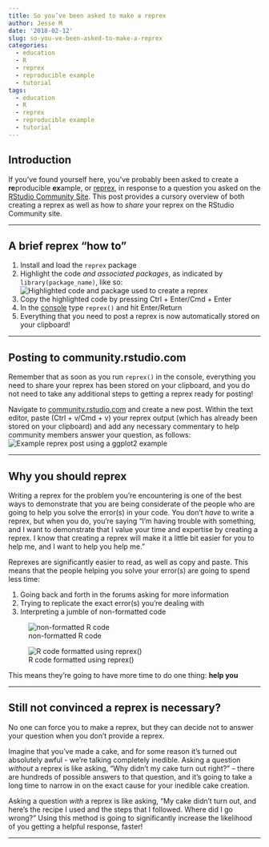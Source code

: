 ```yaml
---
title: So you’ve been asked to make a reprex
author: Jesse M
date: '2018-02-12'
slug: so-you-ve-been-asked-to-make-a-reprex
categories:
  - education
  - R
  - reprex
  - reproducible example
  - tutorial
tags:
  - education
  - R
  - reprex
  - reproducible example
  - tutorial
---
```

## Introduction
If you've found yourself here, you've probably been asked to create a **re**producible **ex**ample, or [reprex](https://www.tidyverse.org/help/), in response to a question you asked on the [RStudio Community Site](https://community.rstudio.com/). This post provides a cursory overview of both creating a reprex as well as how to _share_ your reprex on the RStudio Community site.  

***

## A brief reprex "how to"
1. Install and load the `reprex` package
2. Highlight the code *and associated packages*, as indicated by `library(package_name)`, like so:
![Highlighted code and package used to create a reprex](/Users/jessemostipak/Documents/jessemaegan/static/img/highlighted_reprex_code.png)
\ 
3. Copy the highlighted code by pressing Ctrl + Enter/Cmd + Enter
4. In the [console](http://r4ds.had.co.nz/workflow-scripts.html) type `reprex()` and hit Enter/Return
5. Everything that you need to post a reprex is now automatically stored on your clipboard!   

***

## Posting to community.rstudio.com  
Remember that as soon as you run `reprex()` in the console, everything you need to share your reprex has been stored on your clipboard, and you do not need to take any additional steps to getting a reprex ready for posting!

Navigate to [community.rstudio.com](https://community.rstudio.com/) and create a new post. Within the text editor, paste (Ctrl + v/Cmd + v) your reprex output (which has already been stored on your clipboard) and add any necessary commentary to help community members answer your question, as follows:
![Example reprex post using a ggplot2 example](/Users/jessemostipak/Documents/jessemaegan/static/img/ggplot2_reprex_image.png)

***

## Why you should reprex
Writing a reprex for the problem you're encountering is one of the best ways to demonstrate that you are being considerate of the people who are going to help you solve the error(s) in your code. You don't *have* to write a reprex, but when you do, you're saying "I'm having trouble with something, and I want to demonstrate that I value your time and expertise by creating a reprex. I know that creating a reprex will make it a little bit easier for you to help me, and I want to help you help me."  

Reprexes are significantly easier to read, as well as copy and paste. This means that the people helping you solve your error(s) are going to spend less time:  

1. Going back and forth in the forums asking for more information
2. Trying to replicate the exact error(s) you're dealing with  
3. Interpreting a jumble of non-formatted code  

![non-formatted R code](/Users/jessemostipak/Documents/jessemaegan/static/img/non_reprex.png)

![R code formatted using reprex()](/Users/jessemostipak/Documents/jessemaegan/static/img/reprex.png)

This means they're going to have more time to do one thing:
**help you**

***

## Still not convinced a reprex is necessary?
No one can force you to make a reprex, but they can decide not to answer your question when you don't provide a reprex.  

Imagine that you've made a cake, and for some reason it's turned out absolutely awful - we're talking completely inedible. Asking a question *without* a reprex is like asking, "Why didn't my cake turn out right?" -- there are hundreds of possible answers to that question, and it's going to take a long time to narrow in on the exact cause for your inedible cake creation.  

Asking a question *with* a reprex is like asking, "My cake didn't turn out, and here's the recipe I used and the steps that I followed. Where did I go wrong?" Using this method is going to significantly increase the likelihood of you getting a helpful response, faster!

***